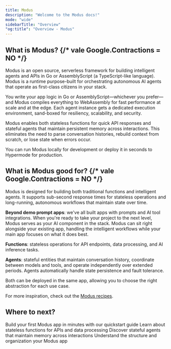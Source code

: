 ```yaml
---
title: Modus
description: "Welcome to the Modus docs!"
mode: "wide"
sidebarTitle: "Overview"
"og:title": "Overview - Modus"
---
```


## What is Modus? {/* vale Google.Contractions = NO */}

Modus is an open source, serverless framework for building intelligent agents
and APIs in Go or AssemblyScript (a TypeScript-like language). Modus is a
runtime purpose-built for orchestrating autonomous AI agents that operate as
first-class citizens in your stack.

You write your app logic in Go or AssemblyScript—whichever you prefer—and Modus
compiles everything to WebAssembly for fast performance at scale and at the
edge. Each agent instance gets a dedicated execution environment, sand-boxed for
resiliency, scalability, and security.

Modus enables both stateless functions for quick API responses and stateful
agents that maintain persistent memory across interactions. This eliminates the
need to parse conversation histories, rebuild context from scratch, or lose
state when errors occur.

You can run Modus locally for development or deploy it in seconds to Hypermode
for production.

## What is Modus good for? {/* vale Google.Contractions = NO */}

Modus is designed for building both traditional functions and intelligent
agents. It supports sub-second response times for stateless operations and
long-running, autonomous workflows that maintain state over time.

**Beyond demo prompt apps**: we've all built apps with prompts and AI tool
integrations. When you're ready to take your project to the next level, Modus
serves as your AI component in the stack. Modus can sit right alongside your
existing app, handling the intelligent workflows while your main app focuses on
what it does best.

**Functions**: stateless operations for API endpoints, data processing, and AI
inference tasks.

**Agents**: stateful entities that maintain conversation history, coordinate
between models and tools, and operate independently over extended periods.
Agents automatically handle state persistence and fault tolerance.

Both can be deployed in the same app, allowing you to choose the right
abstraction for each use case.

For more inspiration, check out the
[Modus recipes](https://github.com/hypermodeinc/modus-recipes).

## Where to next?

<CardGroup cols={2}>
  <Card title="Quickstart" icon="rocket" href="/modus/quickstart">
    Build your first Modus app in minutes with our quickstart guide
  </Card>
  <Card title="What is a Function?" icon="function" href="/modus/functions">
    Learn about stateless functions for APIs and data processing
  </Card>
  <Card title="What is an Agent?" icon="robot" href="/modus/agents">
    Discover stateful agents that maintain memory across interactions
  </Card>
  <Card
    title="Your Modus Project"
    icon="folder"
    href="/modus/project-structure"
  >
    Understand the structure and organization your Modus app
  </Card>
</CardGroup>
